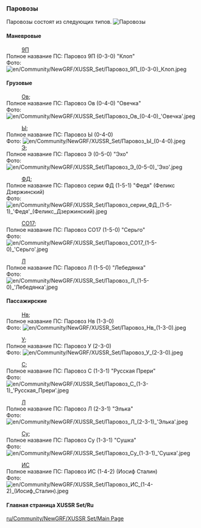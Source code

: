 === Паровозы ===
Паровозы состоят из следующих типов.
[[File:en/Паровозы.png|frame| Паровозы]]
==== Маневровые==== 
: [https://ru.wikipedia.org/wiki/9П 9П]
;Полное название ПС: Паровоз 9П (0-3-0) "Клоп"
;Фото: [[File:en/Community/NewGRF/XUSSR Set/Паровоз 9П (0-3-0) Клоп.jpeg]]

====Грузовые====
: [https://ru.wikipedia.org/wiki/Паровоз_О#.D0.9F.D0.B0.D1.80.D0.BE.D0.B2.D0.BE.D0.B7.D1.8B_.D1.81.D0.B5.D1.80.D0.B8.D0.B9_.D0.9E.D0.B2_.D0.B8_.D0.9E.D0.BA Ов];
;Полное название ПС: Паровоз Ов (0-4-0) "Овечка"
;Фото: [[File:en/Community/NewGRF/XUSSR Set/Паровоз Ов (0-4-0) 'Овечка'.jpeg]]

: [https://ru.wikipedia.org/wiki/Паровоз_Ы Ы];
;Полное название ПС: Паровоз Ы (0-4-0) 
;Фото: [[File:en/Community/NewGRF/XUSSR Set/Паровоз Ы (0-4-0).jpeg]] 
;
: [https://ru.wikipedia.org/wiki/Паровоз_Э Э];
;Полное название ПС: Паровоз Э (0-5-0) "Эхо"
;Фото: [[File:en/Community/NewGRF/XUSSR Set/Паровоз Э (0-5-0) 'Эхо'.jpeg]]

: [https://ru.wikipedia.org/wiki/ФД ФД];
;Полное название ПС: Паровоз серии ФД (1-5-1) "Федя" (Феликс Дзержинский)
;Фото: [[File:en/Community/NewGRF/XUSSR Set/Паровоз серии ФД (1-5-1) 'Федя' (Феликс Дзержинский).jpeg]]

: [https://ru.wikipedia.org/wiki/СО_(паровоз) СО17];
;Полное название ПС: Паровоз СО17 (1-5-0) "Серьго"
;Фото: [[File:en/Community/NewGRF/XUSSR Set/Паровоз СО17 (1-5-0) 'Серьго'.jpeg]]

: [https://ru.wikipedia.org/wiki/Паровоз_Л Л]
;Полное название ПС: Паровоз Л (1-5-0) "Лебедянка"
;Фото: [[File:en/Community/NewGRF/XUSSR Set/Паровоз Л (1-5-0) 'Лебедянка'.jpeg]]

====Пассажирские====

: [https://ru.wikipedia.org/wiki/Паровоз_Н Нв];
;Полное название ПС: Паровоз Нв (1-3-0)
;Фото: [[File:en/Community/NewGRF/XUSSR Set/Паровоз Нв (1-3-0).jpeg]] 

: [https://ru.wikipedia.org/wiki/Паровоз_У У];
;Полное название ПС: Паровоз У (2-3-0) 
;Фото: [[File:en/Community/NewGRF/XUSSR Set/Паровоз У (2-3-0).jpeg]]

: [https://ru.wikipedia.org/wiki/Паровоз_С С];
;Полное название ПС: Паровоз С (1-3-1) "Русская Прери"
;Фото: [[File:en/Community/NewGRF/XUSSR Set/Паровоз С (1-3-1) 'Русская Прери'.jpeg]]

: [https://ru.wikipedia.org/wiki/Паровоз_Л Л]
;Полное название ПС: Паровоз Л (2-3-1) "Элька"
;Фото: [[File:en/Community/NewGRF/XUSSR Set/Паровоз Л (2-3-1) 'Элька'.jpeg]]

: [https://ru.wikipedia.org/wiki/Су_(паровоз) Су];
;Полное название ПС: Паровоз Су (1-3-1) "Сушка"
;Фото: [[File:en/Community/NewGRF/XUSSR Set/Паровоз Су (1-3-1) 'Сушка'.jpeg]]

: [https://ru.wikipedia.org/wiki/ИС_(паровоз) ИС]
;Полное название ПС: Паровоз ИС (1-4-2) (Иосиф Сталин)
;Фото: [[File:en/Community/NewGRF/XUSSR Set/Паровоз ИС (1-4-2) (Иосиф Сталин).jpeg]]

====Главная страница XUSSR Set/Ru====
[[ru/Community/NewGRF/XUSSR Set/Main Page]]